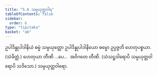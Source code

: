 ```yaml
---
title: "5.6 သမ္ပယုတ္တဝါရ"
tableOfContents: false
sidebar:
  order: 6
type: "tipitaka"
basket: "ab"
---
```



<DynamicBreadcrumb />

<Division number="50">

<Paragraph number="2603">
ဥပါဒိန္နုပါဒါနိယံ ဓမ္မံ သမ္ပယုတ္တော ဥပါဒိန္နုပါဒါနိယော ဓမ္မော ဥပ္ပဇ္ဇတိ ဟေတုပစ္စယာ. (သံခိတ္တံ.) ဟေတုယာ တီဏိ …ပေ…  အဝိဂတေ တီဏိ.

</Paragraph>
</Division>

<Paragraph number="2604" type="center">
(သံသဋ္ဌဝါရောပိ သမ္ပယုတ္တဝါရောပိ သဒိသော.)



</Paragraph>

<Paragraph number="2605" type="center">
သမ္ပယုတ္တဝါရော.
</Paragraph>